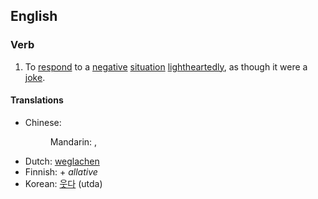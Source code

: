==English==

===Verb===
{{en-verb|inf=[[laugh]] [[off]]|laughs off|laughing off|laughed off}}

# {{transitive}} To [[respond]] to a [[negative]] [[situation]] [[lightheartedly]], as though it were a [[joke]].

====Translations====
{{trans-top|respond to a negative situation lightheartedly}}
* Chinese:
*: Mandarin: {{i|laugh and make the situation lighthearted}} {{t|zh|一笑了之|tr=yīxiàoliǎozhī|sc=Hani}}, {{i|dismiss with a laugh}} {{t|zh|一笑置之|tr=yīxiàozhìzhī|sc=Hani}}
{{trans-mid}}
* Dutch: [[weglachen]]
* Finnish: {{t|fi|nauraa}} + ''allative''
* Korean: [[웃다]] (utda)
{{trans-bottom}}